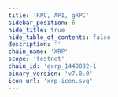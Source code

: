 ```yaml
---
title: 'RPC, API, gRPC'
sidebar_position: 6
hide_title: true
hide_table_of_contents: false
description: ''
chain_name: 'XRP'
scope: 'testnet'
chain_id: 'exrp_1440002-1'
binary_version: 'v7.0.0'
icon_url: 'xrp-icon.svg'
---
```



<PageTitle
  iconUrl="img/xrp-icon.svg"
  title="XRP Public Endpoints"
  chainId="exrp_1440002-1"
  version="v7.0.0"
/>

<Endpoints
  api="https://xrp-t-api.noders.services"
  rpc="https://xrp-t-rpc.noders.services"
  grpc="https://xrp-t-grpc.noders.services:443"
  jsonRpc=""
/>
